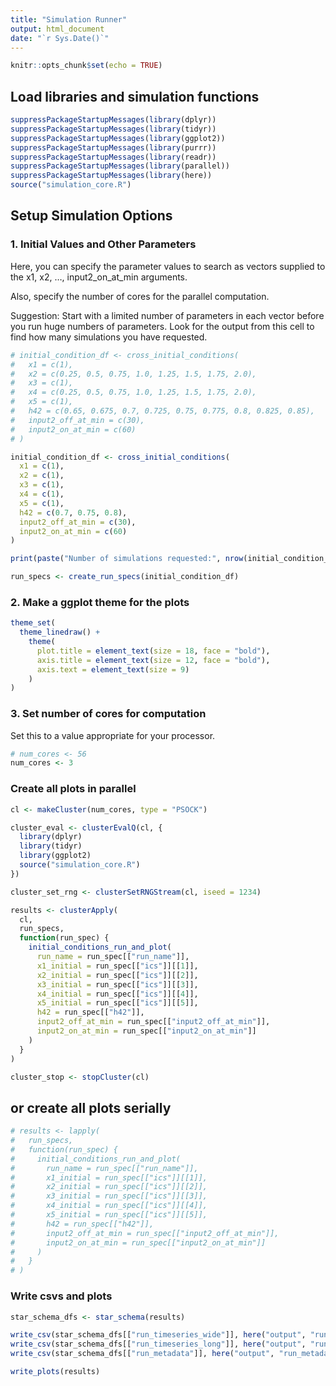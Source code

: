 ```yaml
---
title: "Simulation Runner"
output: html_document
date: "`r Sys.Date()`"
---
```


```r
knitr::opts_chunk$set(echo = TRUE)
```

## Load libraries and simulation functions

```r
suppressPackageStartupMessages(library(dplyr))
suppressPackageStartupMessages(library(tidyr))
suppressPackageStartupMessages(library(ggplot2))
suppressPackageStartupMessages(library(purrr))
suppressPackageStartupMessages(library(readr))
suppressPackageStartupMessages(library(parallel))
suppressPackageStartupMessages(library(here))
source("simulation_core.R")
```

## Setup Simulation Options

### 1. Initial Values and Other Parameters

Here, you can specify the parameter values to search as vectors supplied to the x1, x2, ..., input2_on_at_min arguments.

Also, specify the number of cores for the parallel computation.

Suggestion: Start with a limited number of parameters in each vector before you run huge numbers of parameters. Look for the output from this cell to find how many simulations you have requested.

```r
# initial_condition_df <- cross_initial_conditions(
#   x1 = c(1),
#   x2 = c(0.25, 0.5, 0.75, 1.0, 1.25, 1.5, 1.75, 2.0),
#   x3 = c(1),
#   x4 = c(0.25, 0.5, 0.75, 1.0, 1.25, 1.5, 1.75, 2.0),
#   x5 = c(1),
#   h42 = c(0.65, 0.675, 0.7, 0.725, 0.75, 0.775, 0.8, 0.825, 0.85),
#   input2_off_at_min = c(30),
#   input2_on_at_min = c(60)
# )

initial_condition_df <- cross_initial_conditions(
  x1 = c(1),
  x2 = c(1),
  x3 = c(1),
  x4 = c(1),
  x5 = c(1),
  h42 = c(0.7, 0.75, 0.8),
  input2_off_at_min = c(30),
  input2_on_at_min = c(60)
)

print(paste("Number of simulations requested:", nrow(initial_condition_df), sep = " "))

run_specs <- create_run_specs(initial_condition_df)
```

### 2. Make a ggplot theme for the plots

```r
theme_set(
  theme_linedraw() +
    theme(
      plot.title = element_text(size = 18, face = "bold"),
      axis.title = element_text(size = 12, face = "bold"),
      axis.text = element_text(size = 9)
    )
)
```

### 3. Set number of cores for computation

Set this to a value appropriate for your processor.

```r
# num_cores <- 56
num_cores <- 3
```

### Create all plots in parallel

```r
cl <- makeCluster(num_cores, type = "PSOCK")

cluster_eval <- clusterEvalQ(cl, {
  library(dplyr)
  library(tidyr)
  library(ggplot2)
  source("simulation_core.R")
})

cluster_set_rng <- clusterSetRNGStream(cl, iseed = 1234)

results <- clusterApply(
  cl,
  run_specs,
  function(run_spec) {
    initial_conditions_run_and_plot(
      run_name = run_spec[["run_name"]],
      x1_initial = run_spec[["ics"]][[1]],
      x2_initial = run_spec[["ics"]][[2]],
      x3_initial = run_spec[["ics"]][[3]],
      x4_initial = run_spec[["ics"]][[4]],
      x5_initial = run_spec[["ics"]][[5]],
      h42 = run_spec[["h42"]],
      input2_off_at_min = run_spec[["input2_off_at_min"]],
      input2_on_at_min = run_spec[["input2_on_at_min"]]
    )
  }
)

cluster_stop <- stopCluster(cl)
```

## or create all plots serially

```r
# results <- lapply(
#   run_specs,
#   function(run_spec) {
#     initial_conditions_run_and_plot(
#       run_name = run_spec[["run_name"]],
#       x1_initial = run_spec[["ics"]][[1]],
#       x2_initial = run_spec[["ics"]][[2]],
#       x3_initial = run_spec[["ics"]][[3]],
#       x4_initial = run_spec[["ics"]][[4]],
#       x5_initial = run_spec[["ics"]][[5]],
#       h42 = run_spec[["h42"]],
#       input2_off_at_min = run_spec[["input2_off_at_min"]],
#       input2_on_at_min = run_spec[["input2_on_at_min"]]
#     )
#   }
# )
```

### Write csvs and plots

```r
star_schema_dfs <- star_schema(results)

write_csv(star_schema_dfs[["run_timeseries_wide"]], here("output", "run_timeseries_wide.csv"), col_names = TRUE, na = "")
write_csv(star_schema_dfs[["run_timeseries_long"]], here("output", "run_timeseries_long.csv"), col_names = TRUE, na = "")
write_csv(star_schema_dfs[["run_metadata"]], here("output", "run_metadata.csv"), col_names = TRUE, na = "")

write_plots(results)
```
